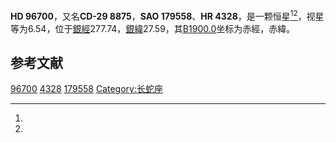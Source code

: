 {{Starbox begin
| name = HD 96700
}}
{{Starbox observe
| epoch = [[J2000.0|J2000.0]]
| constell = {{星座名待查}}<ref name=SIMBAD>{{cite web
 | url=http://simbad.u-strasbg.fr/simbad/sim-id?Ident=HR+4328
 | title=Pulsating variable Star
 | publisher=Centre de Données astronomiques de Strasbourg
 | work=SIMBAD
 | accessdate=2012-07-13
 | archive-date=2016-03-19
 | archive-url=https://web.archive.org/web/20160319060207/http://simbad.u-strasbg.fr/simbad/sim-id?Ident=HR+4328
 | dead-url=no
 }}</ref><ref name=DATA>{{cite web
 | url=http://vizier.u-strasbg.fr/viz-bin/VizieR-5?-out.add=.&-source=5050&-corr=PK=HR&-out.max=9999&HR=4328
 | title=VizieR Detailed Page
 | accessdate=2012-07-13
 | archive-date=2016-03-05
 | archive-url=https://web.archive.org/web/20160305003457/http://vizier.u-strasbg.fr/viz-bin/VizieR-5?-out.add=.&-source=5050&-corr=PK=HR&-out.max=9999&HR=4328
 | dead-url=no
 }}</ref>
| 星官 = 
| ra = {{RA|11|7|54.4}}<ref name=SIMBAD /><ref name=DATA />
| dec = {{DEC|-30|10|29}}<ref name=SIMBAD /><ref name=DATA />
| appmag_v = 6.54<ref name=SIMBAD /><ref name=DATA />
}}
{{Starbox character
| class = G2V<ref name=SIMBAD /><ref name=DATA />
| b-v = 0.6<ref name=SIMBAD /><ref name=DATA />
| u-b = 0.08<ref name=SIMBAD /><ref name=DATA />
| r-i = <ref name=SIMBAD /><ref name=DATA />
| variable = 
}}
{{Starbox astrometry
| radial_v = 0.08
| prop_mo_ra = 13
| parallax = 0.049
| p_error = 
}}
{{Starbox catalog
| names =CD-29 8875，[[SAO星表|SAO]] 179558，[[HD星表|HD]] 96700，[[HR星表|HR]] 4328}}
{{Starbox reference |Simbad=HR+4328}}
{{Starbox end}}

'''HD 96700'''，又名'''CD-29 8875'''，'''SAO 179558'''、'''HR 4328'''，是一颗恒星<ref name=SIMBAD /><ref name=DATA />，视星等为6.54，位于[[銀道座標系|銀經]]277.74，[[銀道座標系|銀緯]]27.59，其[[B1900.0|B1900.0]]坐标为赤經{{RA|11|3|9}}，赤緯{{DEC|-29|27.59|47}}。

== 参考文献 ==
{{reflist}}

{{star-stub}}

[[Category:HD和HDE天體|96700]]
[[Category:HR天體|4328]]
[[Category:SAO天體|179558]]
[[Category:长蛇座|Category:长蛇座]]